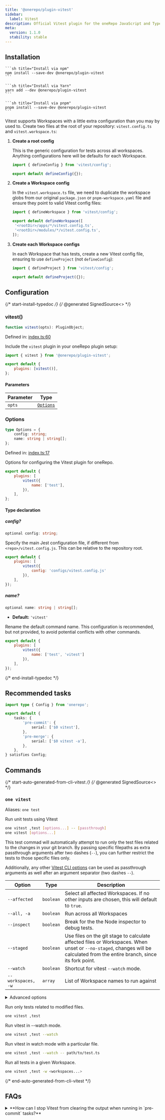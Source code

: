 ```yaml
---
title: '@onerepo/plugin-vitest'
sidebar:
  label: Vitest
description: Official Vitest plugin for the oneRepo JavaScript and TypeScript monorepo toolchain.
meta:
  version: 1.1.0
  stability: stable
---
```



## Installation

<Tabs syncKey="pkgmanager">
  <TabItem label="npm">

    ```sh title="Install via npm"
    npm install --save-dev @onerepo/plugin-vitest
    ```

  </TabItem>
  <TabItem label="yarn">

    ```sh title="Install via Yarn"
    yarn add --dev @onerepo/plugin-vitest
    ```

  </TabItem>
  <TabItem label="pnpm">

    ```sh title="Install via pnpm"
    pnpm install --save-dev @onerepo/plugin-vitest
    ```

  </TabItem>
</Tabs>

Vitest supports Workspaces with a little extra configuration than you may by used to. Create two files at the root of your repository: `vitest.config.ts` and `vitest.workspace.ts`:

<Steps>

1. **Create a root config**

   This is the generic configuration for tests across all workspaces. Anything configurations here will be defaults for each Workspace.

   ```js title="vitest.config.ts"
   import { defineConfig } from 'vitest/config';

   export default defineConfig({});
   ```

1. **Create a Workspace config**

   In the `vitest.workspace.ts` file, we need to duplicate the workspace globs from our original `package.json` or `pnpm-workspace.yaml` file and ensure they point to valid Vitest config files:

   ```ts title="vitest.workspace.ts"
   import { defineWorkspace } from 'vitest/config';

   export default defineWorkspace([
   	'<rootDir>/apps/*/vitest.config.ts',
   	'<rootDir>/modules/*/vitest.config.ts',
   ]);
   ```

1. **Create each Workspace configs**

   In each Workspace that has tests, create a new Vitest config file, ensuring to use `defineProject` (not `defineConfig`):

   ```ts title="apps/my-app/vitest.config.ts"
   import { defineProject } from 'vitest/config';

   export default defineProject({});
   ```

</Steps>

## Configuration

{/* start-install-typedoc */}
{/* @generated SignedSource<<d00d9486964374f942bc990793c6cdc2>> */}

### vitest()

```ts
function vitest(opts): PluginObject;
```

Defined in: [index.ts:60](https://github.com/paularmstrong/onerepo/blob/241212d293f71741a67cf8dd6c411e4a4ef0608f/plugins/vitest/src/index.ts)

Include the `vitest` plugin in your oneRepo plugin setup:

```js title="onerepo.config.ts" {1,4}
import { vitest } from '@onerepo/plugin-vitest';

export default {
	plugins: [vitest()],
};
```

#### Parameters

| Parameter | Type                  |
| --------- | --------------------- |
| `opts`    | [`Options`](#options) |

### Options

```ts
type Options = {
	config: string;
	name: string | string[];
};
```

Defined in: [index.ts:17](https://github.com/paularmstrong/onerepo/blob/241212d293f71741a67cf8dd6c411e4a4ef0608f/plugins/vitest/src/index.ts)

Options for configuring the Vitest plugin for oneRepo.

```js title="onerepo.config.js"
export default {
	plugins: [
		vitest({
			name: ['test'],
		}),
	],
};
```

#### Type declaration

##### config?

```ts
optional config: string;
```

Specify the main Jest configuration file, if different from `<repo>/vitest.config.js`. This can be relative to the repository root.

```js title="onerepo.config.js"
export default {
	plugins: [
		vitest({
			config: 'configs/vitest.config.js'
		}),
	],
});
```

##### name?

```ts
optional name: string | string[];
```

- **Default:** `'vitest'`

Rename the default command name. This configuration is recommended, but not provided, to avoid potential conflicts with other commands.

```js title="onerepo.config.js"
export default {
	plugins: [
		vitest({
			name: ['test', 'vitest']
		}),
	],
});
```

{/* end-install-typedoc */}

## Recommended tasks

```ts title="./onerepo.config.ts"
import type { Config } from 'onerepo';

export default {
	tasks: {
		'pre-commit': {
			serial: ['$0 vitest'],
		},
		'pre-merge': {
			serial: ['$0 vitest -a'],
		},
	},
} satisfies Config;
```

## Commands

{/* start-auto-generated-from-cli-vitest */}
{/* @generated SignedSource<<a17a1b75f3a21434a56e7a3e880f5213>> */}

### `one vitest`

Aliases: `one test`

Run unit tests using Vitest

```sh
one vitest ,test [options...] -- [passthrough]
one vitest [options...]
```

This test commad will automatically attempt to run only the test files related to the changes in your git branch. By passing specific filepaths as extra passthrough arguments after two dashes (`--`), you can further restrict the tests to those specific files only.

Additionally, any other [Vitest CLI options](https://jest.dev/guide/cli.html) can be used as passthrough arguments as well after an argument separator (two dashes `--`).

| Option             | Type      | Description                                                                                                                                                                 |
| ------------------ | --------- | --------------------------------------------------------------------------------------------------------------------------------------------------------------------------- |
| `--affected`       | `boolean` | Select all affected Workspaces. If no other inputs are chosen, this will default to `true`.                                                                                 |
| `--all, -a`        | `boolean` | Run across all Workspaces                                                                                                                                                   |
| `--inspect`        | `boolean` | Break for the the Node inspector to debug tests.                                                                                                                            |
| `--staged`         | `boolean` | Use files on the git stage to calculate affected files or Workspaces. When unset or `--no-staged`, changes will be calculated from the entire branch, since its fork point. |
| `--watch`          | `boolean` | Shortcut for vitest `--watch` mode.                                                                                                                                         |
| `--workspaces, -w` | `array`   | List of Workspace names to run against                                                                                                                                      |

<details>

<summary>Advanced options</summary>

| Option            | Type                                      | Description                                                |
| ----------------- | ----------------------------------------- | ---------------------------------------------------------- |
| `--config`        | `string`, default: `"./vitest.config.ts"` | Path to the vitest.config file, relative to the repo root. |
| `--from-ref`      | `string`                                  | Git ref to start looking for affected files or Workspaces  |
| `--show-advanced` | `boolean`                                 | Pair with `--help` to show advanced options.               |
| `--through-ref`   | `string`                                  | Git ref to start looking for affected files or Workspaces  |

</details>

Run only tests related to modified files.

```sh
one vitest ,test
```

Run vitest in --watch mode.

```sh
one vitest ,test --watch
```

Run vitest in watch mode with a particular file.

```sh
one vitest ,test --watch -- path/to/test.ts
```

Run all tests in a given Workspace.

```sh
one vitest ,test -w <workspaces...>
```

{/* end-auto-generated-from-cli-vitest */}

## FAQs

<details>
<summary>**How can I stop Vitest from clearing the output when running in `pre-commit` tasks?**</summary>
We've filed an issue with Vitest, [vitest-dev/vitest#5185](https://github.com/vitest-dev/vitest/issues/5185) in hopes of being able to prevent the screen from clearing automatically from within the oneRepo plugin. However, until that is accepted, you can work around the issue by updating your root Vitest config:

```ts title="./vitest.config.ts"n {4}
import { defineConfig } from 'vitest/config';

export default defineConfig({
	clearScreen: process.argv.includes('--watch'),
});
```

</details>
